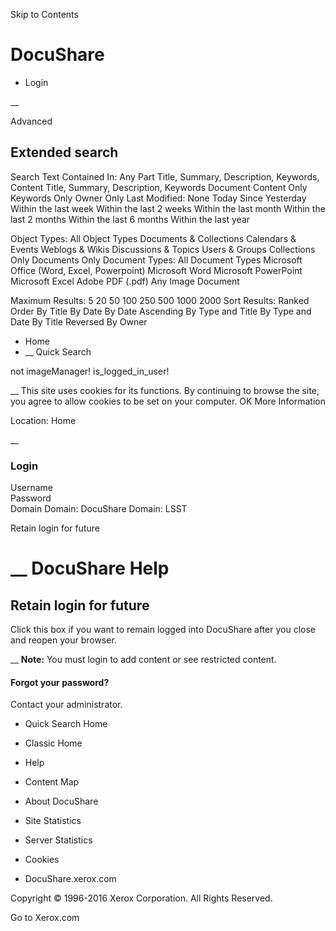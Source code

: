 Skip to Contents

# DocuShare

  * Login



__

Advanced

## Extended search

Search Text Contained In: Any Part Title, Summary, Description, Keywords, Content Title, Summary, Description, Keywords Document Content Only Keywords Only Owner Only Last Modified: None Today Since Yesterday Within the last week Within the last 2 weeks Within the last month Within the last 2 months Within the last 6 months Within the last year

Object Types: All Object Types Documents & Collections Calendars & Events Weblogs & Wikis Discussions & Topics Users & Groups Collections Only Documents Only Document Types: All Document Types Microsoft Office (Word, Excel, Powerpoint) Microsoft Word Microsoft PowerPoint Microsoft Excel Adobe PDF (.pdf) Any Image Document

Maximum Results: 5 20 50 100 250 500 1000 2000 Sort Results: Ranked Order By Title By Date By Date Ascending By Type and Title By Type and Date By Title Reversed By Owner

  * Home
  * __ Quick Search



not imageManager! is_logged_in_user! 

__ This site uses cookies for its functions. By continuing to browse the site, you agree to allow cookies to be set on your computer.  OK  More Information

Location: Home  
  
__

### Login

Username  
Password  
Domain Domain: DocuShare Domain: LSST  
  
Retain login for future

#  __ DocuShare Help

## Retain login for future

Click this box if you want to remain logged into DocuShare after you close and reopen your browser.  
  
__ **Note:** You must login to add content or see restricted content. 

#### Forgot your password?

Contact your administrator.

  * Quick Search Home
  * Classic Home


  * Help
  * Content Map 


  * About DocuShare
  * Site Statistics
  * Server Statistics


  * Cookies
  * DocuShare.xerox.com



Copyright © 1996-2016 Xerox Corporation. All Rights Reserved.

­Go to Xerox.com
